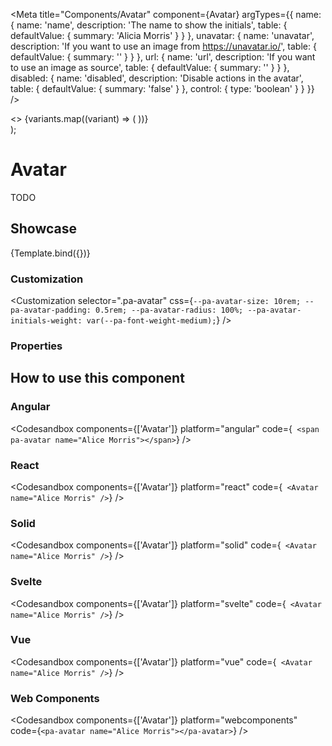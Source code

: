 
<Meta
  title="Components/Avatar"
  component={Avatar}
  argTypes={{
    name: {
      name: 'name',
      description: 'The name to show the initials',
      table: {
        defaultValue: { summary: 'Alicia Morris' }
      }
    },
    unavatar: {
      name: 'unavatar',
      description: 'If you want to use an image from https://unavatar.io/',
      table: {
        defaultValue: { summary: '' }
      }
    },
    url: {
      name: 'url',
      description: 'If you want to use an image as source',
      table: {
        defaultValue: { summary: '' }
      }
    },
    disabled: {
      name: 'disabled',
      description: 'Disable actions in the avatar',
      table: {
        defaultValue: { summary: 'false' }
      },
      control: {
        type: 'boolean'
      }
    }
  }}
/>

  <div>
    <>
      <Avatar {...args} />
      {variants.map((variant) => (
        <Avatar key={variant.key} {...args} variant={variant.value} />
      ))}
    </>
  </div>
);

# Avatar

TODO

## Showcase

<Canvas>
  <Story
    name="Default"
    args={{
      outline: false,
      disabled: false
    }}
  >
    {Template.bind({})}
  </Story>
</Canvas>

### Customization

<Customization
  selector=".pa-avatar"
  css={`
    --pa-avatar-size: 10rem;
    --pa-avatar-padding: 0.5rem;
    --pa-avatar-radius: 100%;
    --pa-avatar-initials-weight: var(--pa-font-weight-medium);
  `}
/>

### Properties

<ArgsTable story="Default" of={Avatar} />

## How to use this component

### Angular

<Codesandbox
  components={['Avatar']}
  platform="angular"
  code={`
    <span pa-avatar name="Alice Morris"></span>`}
/>

### React

<Codesandbox
  components={['Avatar']}
  platform="react"
  code={`
  <Avatar name="Alice Morris" />`}
/>

### Solid

<Codesandbox
  components={['Avatar']}
  platform="solid"
  code={`
  <Avatar name="Alice Morris" />`}
/>

### Svelte

<Codesandbox
  components={['Avatar']}
  platform="svelte"
  code={`
  <Avatar name="Alice Morris" />`}
/>

### Vue

<Codesandbox
  components={['Avatar']}
  platform="vue"
  code={`
  <Avatar name="Alice Morris" />`}
/>

### Web Components

<Codesandbox components={['Avatar']} platform="webcomponents" code={`<pa-avatar name="Alice Morris"></pa-avatar>`} />

